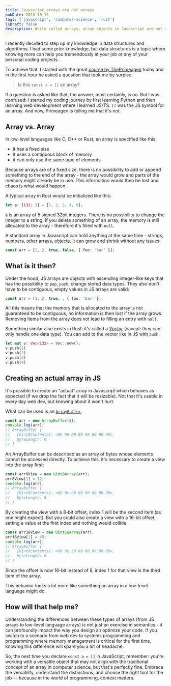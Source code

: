 ```yaml
---
title: Javascript arrays are not arrays
pubDate: 2023-10-15
tags: ['javascript', 'computer-science', 'rust']
isDraft: false
description: While called arrays, array objects in Javascript are not really arrays in the typical computer science sense - let's explore
---
```



I recently decided to step up my knowledge in data structures and algorithms. I had some prior knowledge, but data structures is a topic where knowing more can help you tremendously at your job or any of your personal coding projects.

To achieve that, I started with the great [course by ThePrimeagen](https://frontendmasters.com/courses/algorithms/) today and in the first hour he asked a question that took me by surpise:

> Is this `const a = []` an array?

If a question is asked like that, the answer, most certainly, is no. But I was confused: I started my coding journey by first learning Python and then learning web development where I learned JS/TS. `[]` was the JS symbol for an array. And now, Primeagen is telling me that it's not.

## Array vs. Array

In low-level languages like C, C++ or Rust, an array is specified like this:

- it has a fixed size
- it uses a contiguous block of memory
- it can only use the same type of elements

Because arrays are of a fixed size, there is no possibility to add or append something to the end of the array - the array would grow and parts of the memory might already be in use. This information would then be lost and chaos is what would happen.

A typical array in Rust would be initialized like this:

```rs
let a: [i32; 5] = [1, 2, 3, 4, 5];
```

`a` is an array of 5 signed 32bit integers. There is no possibility to change the integer to a string. If you delete something of an array, the memory is still allocated to the array - therefore it's filled with `null`.

A standard array in Javascript can hold anything at the same time - strings, numbers, other arrays, objects. It can grow and shrink without any issues:

```ts
const arr = [1, 2, true, false, { foo: 'bar' }];
```

## What is it then?

Under the hood, JS arrays are objects with ascending integer-like keys that has the possibility to `pop`, `push`, change stored data types. They also don't have to be contiguous, empty values in JS arrays are valid:

```ts
const arr = [1, 2, true, , { foo: 'bar' }];
```

<Aside
  header="[object Object]"
  text="To be honest, running checking the type of arr with typeof and seeing [object Object] return might have been the biggest clue to realize that it's an object."
/>

All this means that the memory that is allocated to the array is not guaranteed to be contiguous, no information is then lost if the array grows. Removing items from the array does not lead to filling an entry with `null`.

Something similar also exists in Rust: it's called a [_Vector_](https://doc.rust-lang.org/book/ch08-01-vectors.html) (caveat: they can only handle one data type). You can add to the vector like in JS with `push`.

```rs
let mut v: Vec<i32> = Vec::new();
v.push(1)
v.push(2)
v.push(3)
v.push(4)
```

## Creating an actual array in JS

It's possible to create an "actual" array in Javascript which behaves as expected (if we drop the fact that it will be resizable). Not that it's usable in every day web dev, but knowing about it won't hurt.

What can be used is an [`ArrayBuffer`](https://developer.mozilla.org/en-US/docs/Web/JavaScript/Reference/Global_Objects/ArrayBuffer).

```ts
const arr = new ArrayBuffer(8);
console.log(arr);
// ArrayBuffer {
//   [Uint8Contents]: <00 00 00 00 00 00 00 00>,
//   byteLength: 8
// }
```

An ArrayBuffer can be described as an array of bytes whose elements cannot be accessed directly. To achieve this, it's necessary to create a view into the array first:

```ts
const arr8View = new Uint8Array(arr);
arr8View[1] = 12;
console.log(arr);
// ArrayBuffer {
//   [Uint8Contents]: <00 0c 00 00 00 00 00 00>,
//   byteLength: 8
// }
```

By creating the view with a 8-bit offset, index 1 will be the second item (as one might expect).
But you could also create a view with a 16-bit offset, setting a value at the first index and nothing would collide.

```ts
const arr16View = new Uint16Array(arr);
arr16View[1] = 45;
console.log(arr);
// ArrayBuffer {
//   [Uint8Contents]: <00 0c 2d 00 00 00 00 00>,
//   byteLength: 8
// }
```

Since the offset is now 16-bit instead of 8, index 1 for that view is the third item of the array.

This behavior looks a lot more like something an array in a low-level language might do.

## How will that help me?

Understanding the differences between these types of arrays (from JS arrays to low-level language arrays) is not just an exercise in semantics - it can profoundly impact the way you design an optimize your code. If you switch to a scenario from web dev to systems programming and programming where memory management is critical for the first time, knowing this difference will spare you a lot of headache.

So, the next time you declare `const a = []` in JavaScript, remember: you're working with a versatile object that may not align with the traditional concept of an array in computer science, but that's perfectly fine. Embrace the versatility, understand the distinctions, and choose the right tool for the job — because in the world of programming, context matters.
